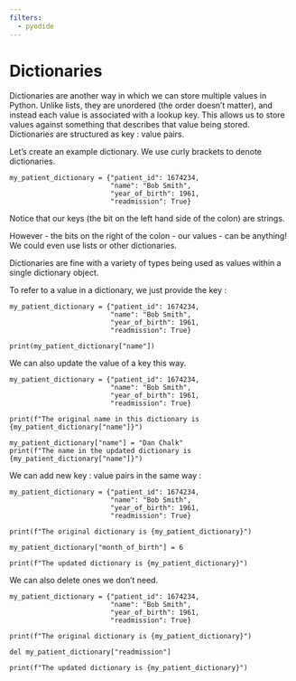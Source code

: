 ```yaml
---
filters:
  - pyodide
---
```


# Dictionaries

Dictionaries are another way in which we can store multiple values in Python.  Unlike lists, they are unordered (the order doesn’t matter), and instead each value is associated with a lookup key.  This allows us to store values against something that describes that value being stored.  Dictionaries are structured as key : value pairs.

Let’s create an example dictionary.  We use curly brackets to denote dictionaries.

```pyodide-python
my_patient_dictionary = {"patient_id": 1674234,
                         "name": "Bob Smith",
                         "year_of_birth": 1961,
                         "readmission": True}
```

:::{.callout-tip}
Notice that our keys (the bit on the left hand side of the colon) are strings.

However - the bits on the right of the colon - our values - can be anything! We could even use lists or other dictionaries.

Dictionaries are fine with a variety of types being used as values within a single dictionary object.
:::

To refer to a value in a dictionary, we just provide the key :

```pyodide-python
my_patient_dictionary = {"patient_id": 1674234,
                         "name": "Bob Smith",
                         "year_of_birth": 1961,
                         "readmission": True}

print(my_patient_dictionary["name"])
```

We can also update the value of a key this way.

```pyodide-python
my_patient_dictionary = {"patient_id": 1674234,
                         "name": "Bob Smith",
                         "year_of_birth": 1961,
                         "readmission": True}

print(f"The original name in this dictionary is {my_patient_dictionary["name"]}")

my_patient_dictionary["name"] = "Dan Chalk"
print(f"The name in the updated dictionary is {my_patient_dictionary["name"]}")
```

We can add new key : value pairs in the same way :

```pyodide-python
my_patient_dictionary = {"patient_id": 1674234,
                         "name": "Bob Smith",
                         "year_of_birth": 1961,
                         "readmission": True}

print(f"The original dictionary is {my_patient_dictionary}")

my_patient_dictionary["month_of_birth"] = 6

print(f"The updated dictionary is {my_patient_dictionary}")
```

We can also delete ones we don't need.

```pyodide-python
my_patient_dictionary = {"patient_id": 1674234,
                         "name": "Bob Smith",
                         "year_of_birth": 1961,
                         "readmission": True}

print(f"The original dictionary is {my_patient_dictionary}")

del my_patient_dictionary["readmission"]

print(f"The updated dictionary is {my_patient_dictionary}")
```
